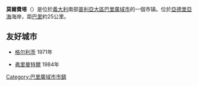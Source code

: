 {{Infobox CityIT |
  name = 莫爾費塔|
  official_name     = Comune di Molfetta|
  img_coa           = Molfetta-Stemma.svg|
  mapx=40.988|mapy=16.500|
  region            = [[普利亚大区|普利亚大区]] |
  province          = [[巴里廣域市|巴里廣域市]] |
  elevation_m       = 18|
  area_total_km2    = 58.26|
  population_as_of  = 2004年12月31日|
  population_total  = 61,184|
  population_density_km2 = 1050|
  timezone          = [[欧洲中部时间|CET]]、[[UTC|UTC]]+1 |
  coordinates       = {{coord|41|12|N|16|36|E}}|
  telephone         = 080|
  postalcode        = 70056|
  gentilic          = |
  website           = {{URL|https://www.comune.molfetta.ba.it/}} |
}}
'''莫爾費塔'''（{{lang-it|Molfetta}}）是位於[[義大利|義大利]]南部[[普利亞大區|普利亞大區]][[巴里廣域市|巴里廣域市]]的一個市镇。位於[[亞德里亞海|亞德里亞海]]海岸，距[[巴里|巴里]]約25公里。

==友好城市==
* {{DEU}}[[格尔利茨|格尔利茨]] 1971年
* {{AUS}}[[弗里曼特爾|弗里曼特爾]] 1984年

{{巴里廣域市市鎮}}

{{DEFAULTSORT:Molfetta}}
[[Category:巴里廣域市市鎮|Category:巴里廣域市市鎮]]